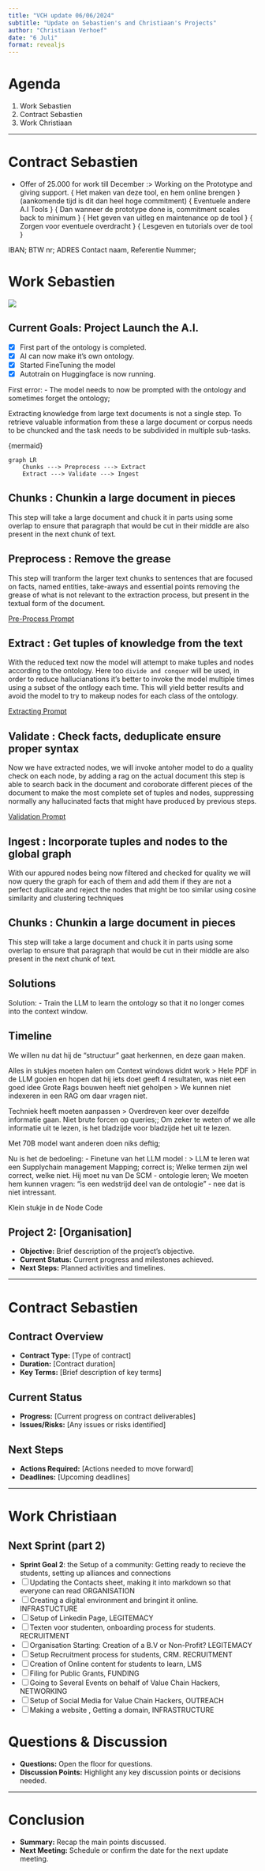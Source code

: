 ```yaml
---
title: "VCH update 06/06/2024"
subtitle: "Update on Sebastien's and Christiaan's Projects"
author: "Christiaan Verhoef"
date: "6 Juli"
format: revealjs
---
```


# Agenda

1. Work Sebastien
2. Contract Sebastien
3. Work Christiaan

---


# Contract Sebastien

- Offer of 25.000 for work till December :> Working on the Prototype and giving support.
{ Het maken van deze tool, en hem online brengen } (aankomende tijd is dit dan heel hoge commitment)
{ Eventuele andere A.I Tools }
{ Dan wanneer de prototype done is, commitment scales back to minimum }
{ Het geven van uitleg en maintenance op de tool }
{ Zorgen voor eventuele overdracht }
{ Lesgeven en tutorials over de tool }

IBAN; BTW nr; ADRES Contact naam, Referentie Nummer; 



# Work Sebastien
![](./Output.png)

## Current Goals: Project Launch the A.I.

- [x] First part of the ontology is completed.
- [x] AI can now make it's own ontology.
- [x] Started FineTuning the model
- [x] Autotrain on Huggingface is now running. 


First error:
- The model needs to now be prompted with the ontology and sometimes forget the ontology;

Extracting knowledge from large text documents is not a single step.
To retrieve valuable information from these a large document or corpus needs to be chuncked and the task needs to be subdivided in multiple sub-tasks.

{mermaid}
```
graph LR
    Chunks ---> Preprocess ---> Extract
    Extract ---> Validate ---> Ingest
```
## Chunks : Chunkin a large document in pieces

This step will take a large document and chuck it in parts using some overlap to ensure that paragraph that would be cut in their middle are also present in the next chunk of text.

## Preprocess : Remove the grease

This step will tranform the larger text chunks to sentences that are focused on facts, named entities, take-aways and essential points removing the grease of what is not relevant to the extraction process, but present in the textual form of the document.

[Pre-Process Prompt](./Prompt_Extraction_preprocess.qmd)

## Extract : Get tuples of knowledge from the text

With the reduced text now the model will attempt to make tuples and nodes according to the ontology. Here too `divide and conquer` will be used, in order to reduce hallucianations it's better to invoke the model multiple times using a subset of the ontlogy each time. This will yield better results and avoid the model to try to makeup nodes for each class of the ontology.

[Extracting Prompt](./Prompt_Extraction.qmd)

## Validate : Check facts, deduplicate ensure proper syntax

Now we have extracted nodes, we will invoke antoher model to do a quality check on each node, by adding a rag on the actual document this step is able to search back in the document and coroborate different pieces of the document to make the most complete set of tuples and nodes, suppressing normally any hallucinated facts that might have produced by previous steps.

[Validation Prompt](./Prompt_Extraction_validation.qmd)

## Ingest : Incorporate tuples and nodes to the global graph

With our appured nodes being now filtered and checked for quality we will now query the graph for each of them and add them if they are not a perfect duplicate and reject the nodes that might be too similar using cosine similarity and clustering techniques

## Chunks : Chunkin a large document in pieces

This step will take a large document and chuck it in parts using some overlap to ensure that paragraph that would be cut in their middle are also present in the next chunk of text.



## Solutions
Solution:
- Train the LLM to learn the ontology so that it no longer comes into the context window. 

## Timeline

We willen nu dat hij de "structuur" gaat herkennen, en deze gaan maken. 

Alles in stukjes moeten halen om
Context windows didnt work > Hele PDF in de LLM gooien en hopen dat hij iets doet geeft 4 resultaten, was niet een goed idee
Grote Rags bouwen heeft niet geholpen > 
We kunnen niet indexeren in een RAG om daar vragen niet.

Techniek heeft moeten aanpassen > Overdreven keer over dezelfde informatie gaan. Niet brute forcen op queries;;
Om zeker te weten of we alle informatie uit te lezen, is het bladzijde voor bladzijde het uit te lezen.

Met 70B model want anderen doen niks deftig;

Nu is het de bedoeling: 
- Finetune van het LLM model : > LLM te leren wat een Supplychain management Mapping; correct is; Welke termen zijn wel correct, welke niet. 
Hij moet nu van De SCM - ontologie leren;
We moeten hem kunnen vragen: "is een wedstrijd deel van de ontologie" - nee dat is niet intressant. 

Klein stukje in de Node Code 

## Project 2: [Organisation]
- **Objective:** Brief description of the project's objective.
- **Current Status:** Current progress and milestones achieved.
- **Next Steps:** Planned activities and timelines.

---

# Contract Sebastien



## Contract Overview
- **Contract Type:** [Type of contract]
- **Duration:** [Contract duration]
- **Key Terms:** [Brief description of key terms]

## Current Status
- **Progress:** [Current progress on contract deliverables]
- **Issues/Risks:** [Any issues or risks identified]

## Next Steps
- **Actions Required:** [Actions needed to move forward]
- **Deadlines:** [Upcoming deadlines]

---

# Work Christiaan

## Next Sprint (part 2)

- **Sprint Goal 2**: the Setup of a community: Getting ready to recieve the students, setting up alliances and connections
- [ ] Updating the Contacts sheet, making it into markdown so that everyone can read ORGANISATION
- [ ] Creating a digital environment and bringint it online. INFRASTUCTURE
- [ ] Setup of Linkedin Page, LEGITEMACY
- [ ] Texten voor studenten, onboarding process for students. RECRUITMENT
- [ ] Organisation Starting: Creation of a B.V or Non-Profit? LEGITEMACY
- [ ] Setup Recruitment process for students, CRM. RECRUITMENT
- [ ] Creation of Online content for students to learn, LMS
- [ ] Filing for Public Grants, FUNDING
- [ ] Going to Several Events on behalf of Value Chain Hackers, NETWORKING
- [ ] Setup of Social Media for Value Chain Hackers, OUTREACH
- [ ] Making a website , Getting a domain, INFRASTRUCTURE

# Questions & Discussion

- **Questions:** Open the floor for questions.
- **Discussion Points:** Highlight any key discussion points or decisions needed.

---

# Conclusion

- **Summary:** Recap the main points discussed.
- **Next Meeting:** Schedule or confirm the date for the next update meeting.
